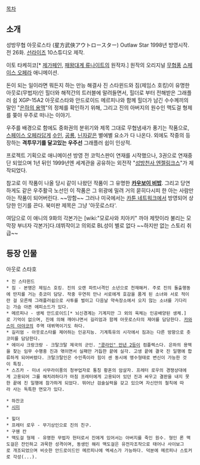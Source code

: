 [[목차]]
== 소개 ==
성방무협 아웃로스타 (星方武俠アウトロースター)
Outlaw Star
1998년 방영시작. 전 26화. [[선라이즈]] 10스튜디오 제작.

이토 타케히코[* [[제가페인]], [[패왕대계 류나이트]]의 원작자.] 원작의 오리지널 [[무협]]풍 [[스페이스 오페라]] 애니메이션.

돈이 되는 일이라면 뭐든지 하는 만능 해결사 진 스타윈드와 짐(제임스 호킹)이 유명한 아웃로(무법자)인 힐더와 해적간의 트러블에 말려들면서, 힐더로 부터 전해받은 그래플러 쉽 XGP-15A2 아웃로스타와 안드로이드 메르피나와 함께 힐더가 남긴 수수께끼의 말인 "[[은하의 용맥]]"의 정체를 확인하기 위해, 그리고 진의 아버지의 원수인 맥도걸 형제를 쫒아 우주로 떠나는 이야기.

우주를 배경으로 함에도 중화권의 분위기와 제목 그대로 무협냄새가 풍기는 작품으로, [[스페이스 오페라]]답게 [[수인]], [[공룡]], [[닌자]]같은 별에별 요소가 다 나온다. 외에도 작중의 등장하는 '''격투무기를 달고있는 우주선''' 그래플러 쉽이 인상적.  

프로젝트 기획으로 애니메이션 방영 전 코믹스판이 연재를 시작했으나, 3권으로 연재중단 되었으며 1년 뒤인 1999년엔 세계관을 공유하는 외전작 "[[성방천사 엔젤링크스]]"가 제작되었다.

참고로 이 작품이 나올 당시 같이 나왔던 작품이 그 유명한 '''[[카우보이 비밥]]'''. 그리고 당연하게도 같은 우주활극 노선인 이 작품은 그 위광에 밀려 거의 묻히다시피 한 아는 사람만 아는 작품이 되어버린다. ~~망함~~ 그러나 미국에서는 [[카툰 네트워크]]에서 방영되어 상당한 인기를 끈다. 북미판 제목은 그냥 '아웃로스타'.

여담으로  이 애니의 9화의 각본가는 [wiki:"모로사와 치아키" 까야 제맛이라 불리는 모 막장 부녀자 각본가]다.데뷔작이고 의외로 BL성이 별로 없다 ~~하지만 없는 스토리 취급~~

== 등장 인물 ==

아웃로 스타호

 * 진 스타윈드
 * 짐 - 본명은 제임스 호킹. 진의 오랜 파트너격인 소년으로 천재해커. 주로 진의 돌출행동에 딴지를 거는 츳코미 담당. 작중 우연히 만나 서로에게 호감을 품게 된 소녀와 서로 적이란 걸 모른채 그래플러쉽으로 사투를 벌이고 다음날 약속장소에서 오지 않는 소녀를 기다리는 가슴 아픈 에피소드가 있다. 
 * 메르피나 - 생체 안드로이드[* 뇌신경계는 기계지만 그 외의 육체는 인공배양된 생체.]로 기억이 없으며, 진에 의해 깨어나면서 길리엄과 함께 아웃로스타의 제어를 담당한다. [[카와스미 아야코]]의 주역 데뷔역이기도 하다.
 * 길리엄 - 아웃로스타를 제어하는 인공지능. 기계특유의 시각에서 짐과는 다른 방향으로 츳코미를 담당한다.
 * 에이샤 크랑크랑 - 크탈크탈 제국의 군인. [["콩라인" 만년 2등]]이 컴플렉스다. 은하의 용맥을 찾는 임무 수행중 진과 엮이면서 실패만 거듭한 끝에 실각. 고생 끝에 결국 진 일행에 합류하게 되어버렸다. 크탈크탈인은 수인족이라 힘이 센 동시에 맹수형태로 변신이 가능한 것이 특징. 
 * 스즈카 - 미녀 사무라이풍의 청부업자로 통칭 황혼의 암살자. 프레터 로우의 경쟁상대에게 고용되어 그를 해치려하다가 마침 프레터에게 고용되어 있던 진과 싸우고 결판을 내지 못한 끝에 진 일행에 참가하게 되었다. 뛰어난 검술실력을 갖고 있으며 자신만의 철칙에 따라 사는 독특한 면모가 있다.

 * 하잔코
 * [[시미]]

 * 힐더
 * 프레터 로우 - 무기상인으로 진의 친구.
 * 구웬 칸
 * 맥도걸 형제 - 유명한 무법자 헌터로서 진에게 있어서는 아버지를 죽인 원수. 형인 론 맥도걸은 잔인하고 과묵한 성격이며, 동생인 해리 맥도걸은 유전자조작으로 태어나 사이보그로 개조되었으며 비슷한 안드로이드인 메르피나에 엑세스가 가능하다. 덕분에 메르피나 스토커로 각성(...).
